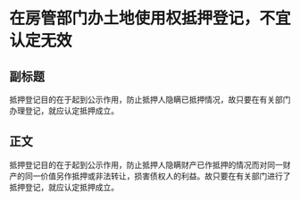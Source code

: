 # 在房管部门办土地使用权抵押登记，不宜认定无效
## 副标题
抵押登记目的在于起到公示作用，防止抵押人隐瞒已抵押情况，故只要在有关部门办理登记，就应认定抵押成立。
## 正文
抵押登记目的在于起到公示作用，防止抵押人隐瞒财产已作抵押的情况而对同一财产的同一价值另作抵押或非法转让，损害债权人的利益。故只要在有关部门进行了抵押登记，就应认定抵押成立。